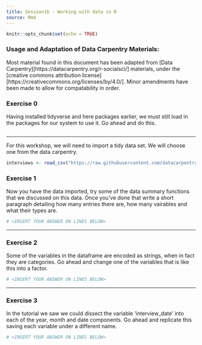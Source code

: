 ```yaml
---
title: Session1b - Working with data in R
source: Rmd
---
```


```r
knitr::opts_chunk$set(echo = TRUE)
```

### Usage and Adaptation of Data Carpentry Materials:
Most material found in this document has been adapted from [Data Carpentry][https://datacarpentry.org/r-socialsci/] materials, under the [creative commons attribution license][https://creativecommons.org/licenses/by/4.0/]. Minor amendments have been made to allow for compatability in order.

### Exercise 0

Having installed tidyverse and here packages earlier, we must still load in the packages for our system to use it. Go ahead and do this.

```r

```

-------------

For this workshop, we will need to import a tidy data set. We will choose one from the data carpentry.

```r
interviews <- read_csv("https://raw.githubusercontent.com/datacarpentry/r-socialsci/main/episodes/data/SAFI_clean.csv")
```

### Exercise 1
Now you have the data imported, try some of the data summary functions that we discussed on this data. Once you've done that write a short paragraph detailing how many entries there are, how many vairables and what their types are.

```r
# <INSERT YOUR ANSWER ON LINES BELOW>

```

-------------

### Exercise 2
Some of the variables in the dataframe are encoded as strings, when in fact they are categories. Go ahead and change one of the variables that is like this into a factor.

```r
# <INSERT YOUR ANSWER ON LINES BELOW>

```

-------------

### Exercise 3
In the tutorial we saw we could dissect the variable 'interview_date' into each of the year, month and date components. Go ahead and replicate this saving each variable under a different name. 

```r
# <INSERT YOUR ANSWER ON LINES BELOW>

```